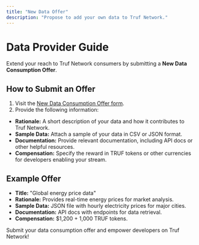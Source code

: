 ---
title: "New Data Offer"
description: "Propose to add your own data to Truf Network."
---

# Data Provider Guide

Extend your reach to Truf Network consumers by submitting a **New Data Consumption Offer**.

## How to Submit an Offer

1. Visit the [New Data Consumption Offer form](https://github.com/trufnetwork/adapters/issues/new?template=new-data-consumption-offer.md).
2. Provide the following information:
- **Rationale:** A short description of your data and how it contributes to Truf Network.
- **Sample Data:** Attach a sample of your data in CSV or JSON format.
- **Documentation:** Provide relevant documentation, including API docs or other helpful resources.
- **Compensation:** Specify the reward in TRUF tokens or other currencies for developers enabling your stream.

## Example Offer

- **Title:** "Global energy price data"
- **Rationale:** Provides real-time energy prices for market analysis.
- **Sample Data:** JSON file with hourly electricity prices for major cities.
- **Documentation:** API docs with endpoints for data retrieval.
- **Compensation:** $1,200 + 1,000 TRUF tokens.

Submit your data consumption offer and empower developers on Truf Network!
